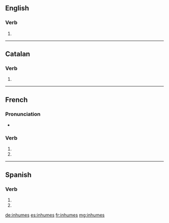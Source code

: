 {{also|inhumés}}
==English==

===Verb===
{{head|en|verb form}}

# {{en-third-person singular of|inhume}}

----

==Catalan==

===Verb===
{{head|ca|verb form}}

# {{ca-verb form of|p=2|n=sg|t=pres|m=ind|inhumar}}

----

==French==

===Pronunciation===
* {{homophones|lang=fr|inhume|inhument}}

===Verb===
{{fr-verb-form}}

# {{conjugation of|inhumer||2|s|pres|ind|lang=fr}}
# {{conjugation of|inhumer||2|s|pres|sub|lang=fr}}

----

==Spanish==

===Verb===
{{es-verb-form|inhumar}}

# {{es-verb form of|ending=ar|mood=imperative|sense=negative|pers=2|formal=no|number=singular|inhumar}}
# {{es-verb form of|ending=ar|mood=subjunctive|tense=present|pers=2|formal=no|number=singular|inhumar}}

[[de:inhumes]]
[[es:inhumes]]
[[fr:inhumes]]
[[mg:inhumes]]